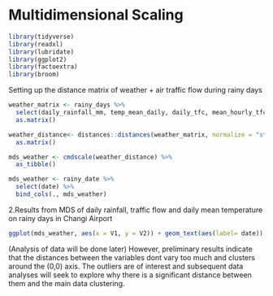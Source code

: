 # Multidimensional Scaling

```r
library(tidyverse)
library(readxl)
library(lubridate)
library(ggplot2)
library(factoextra)
library(broom)
```



Setting up the distance matrix of weather + air traffic flow during rainy days
```r
weather_matrix <- rainy_days %>% 
  select(daily_rainfall_mm, temp_mean_daily, daily_tfc, mean_hourly_tfc) %>%  #selection of 3 dimensions initially to check for sanity
  as.matrix()
```


```r
weather_distance<- distances::distances(weather_matrix, normalize = "studentize") %>% 
  as.matrix()

mds_weather <- cmdscale(weather_distance) %>% 
  as_tibble()

mds_weather <- rainy_date %>% 
  select(date) %>% 
  bind_cols(., mds_weather)
```

2.Results from MDS of daily rainfall, traffic flow and daily mean temperature on rainy days in Changi Airport
```r
ggplot(mds_weather, aes(x = V1, y = V2)) + geom_text(aes(label= date))
```

(Analysis of data will be done later)
However, preliminary results indicate that the distances between the variables dont vary too much and clusters around the (0,0) axis. The outliers are of interest and subsequent data analyses will seek to explore why there is a significant distance between them and the main data clustering.
